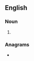 {{also|Homers}}

==English==

===Noun===
{{head|en|noun plural form}}

# {{plural of|homer|lang=en}}

===Anagrams===
* {{l|en|mosher}}
